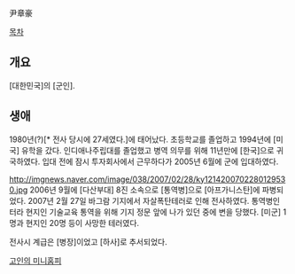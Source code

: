 尹章豪

[[목차]]
== 개요 ==
[대한민국]의 [군인].
== 생애 ==
1980년(?)[* 전사 당시에 27세였다.]에 태어났다. 초등학교를 졸업하고 1994년에 [미국] 유학을 갔다. 인디애나주립대를 졸업했고 병역 의무를 위해 11년만에 [한국]으로 귀국하였다. 입대 전에 잠시 투자회사에서 근무하다가 2005년 6월에 군에 입대하였다. 

http://imgnews.naver.com/image/038/2007/02/28/ky1214200702280129530.jpg
2006년 9월에 [다산부대] 8진 소속으로 [통역병]으로 [아프가니스탄]에 파병되었다. 2007년 2월 27일 바그람 기지에서 자살폭탄테러로 인해 전사하였다. 통역병인 터라 현지인 기술교육 통역을 위해 기지 정문 앞에 나가 있던 중에 변을 당했다. [미군] 1명과 현지인 20명 등이 사망한 테러였다.

전사시 계급은 [병장]이었고 [하사]로 추서되었다.

[http://minihp.cyworld.com/pims/main/pims_main.asp?tid=21413633 고인의 미니홈피]

